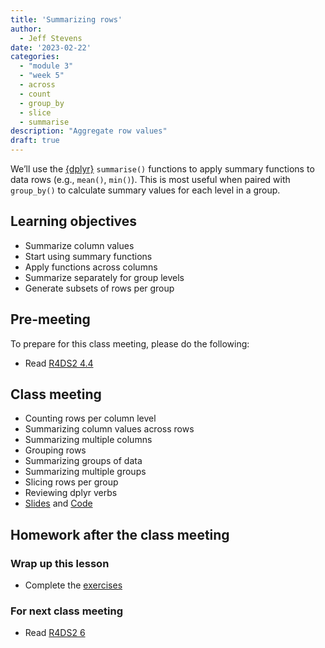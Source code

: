```yaml
---
title: 'Summarizing rows'
author:
  - Jeff Stevens
date: '2023-02-22'
categories: 
  - "module 3"
  - "week 5"
  - across
  - count
  - group_by
  - slice
  - summarise
description: "Aggregate row values"
draft: true
---
```


We'll use the [{dplyr}](https://dplyr.tidyverse.org) `summarise()` functions to apply summary functions to data rows (e.g., `mean()`, `min()`). This is most useful when paired with `group_by()` to calculate summary values for each level in a group.

## Learning objectives

* Summarize column values
* Start using summary functions
* Apply functions across columns
* Summarize separately for group levels
* Generate subsets of rows per group

## Pre-meeting

To prepare for this class meeting, please do the following:

* Read [R4DS2 4.4](https://r4ds.hadley.nz/data-transform.html#groups){target='_blank'}

## Class meeting

* Counting rows per column level
* Summarizing column values across rows
* Summarizing multiple columns
* Grouping rows
* Summarizing groups of data
* Summarizing multiple groups 
* Slicing rows per group
* Reviewing dplyr verbs
* [Slides](../../slides/14_summarizing.qmd){target="_blank"} and [Code](../../code/14_summarizing.html){target="_blank"}

## Homework after the class meeting
### Wrap up this lesson

* Complete the [exercises](https://its-ianr-shiny.unl.edu/users/jstevens5/dpavir2025/14_summarizing/){target='_blank'}

### For next class meeting

* Read [R4DS2 6](https://r4ds.hadley.nz/data-tidy.html){target='_blank'}
